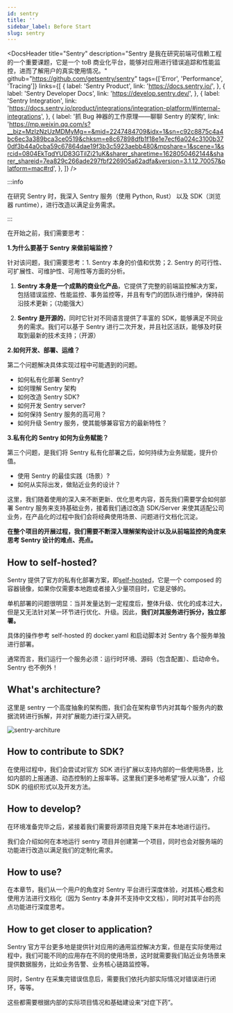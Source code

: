 ```yaml
---
id: sentry
title: ''
sidebar_label: Before Start
slug: sentry
---
```



<DocsHeader
  title="Sentry"
  description="Sentry 是我在研究前端可信赖工程的一个重要课题，它是一个 toB 商业化平台，能够对应用进行错误追踪和性能监控，进而了解用户的真实使用情况。"
  github="https://github.com/getsentry/sentry"
  tags={['Error', 'Performance', 'Tracing']}
  links={[
    {
      label: 'Sentry Product',
      link: 'https://docs.sentry.io/',
    },
    {
      label: 'Sentry Developer Docs',
      link: 'https://develop.sentry.dev/',
    },
    {
      label: 'Sentry Integration',
      link: 'https://docs.sentry.io/product/integrations/integration-platform/#internal-integrations',
    },
    {
      label: '抓 Bug 神器的工作原理——聊聊 Sentry 的架构',
      link: 'https://mp.weixin.qq.com/s?__biz=MzIzNzUzMDMyMg==&mid=2247484709&idx=1&sn=c92c8875c4a4bc6ec3a389bca3ce0519&chksm=e8c67898dfb1f18e1e7ecf6a024c3100b370df3b44a0cba59c67864dae19f3b3c5923aebb480&mpshare=1&scene=1&srcid=0804EkTqdYUD83GTilZi21uK&sharer_sharetime=1628050462144&sharer_shareid=7ea829c266ade297fbf226905a62adfa&version=3.1.12.70057&platform=mac#rd',
    },
  ]}
/>

:::info

在研究 Sentry 时，我深入 Sentry 服务（使用 Python, Rust） 以及 SDK（浏览器 runtime），进行改造以满足业务需求。

:::

在开始之前，我们需要思考：

**1.为什么要基于 Sentry 来做前端监控？**

针对该问题，我们需要思考：1. Sentry 本身的价值和优势；2. Sentry 的可行性、可扩展性、可维护性、可用性等方面的分析。

1. **Sentry 本身是一个成熟的商业化产品**，它提供了完整的前端监控解决方案，包括错误监控、性能监控、事务监控等，并且有专门的团队进行维护，保持前沿技术更新；（功能强大）

2. **Sentry 是开源的**，同时它针对不同语言提供了丰富的 SDK，能够满足不同业务的需求。我们可以基于 Sentry 进行二次开发，并且社区活跃，能够及时获取到最新的技术支持；（开源）

**2.如何开发、部署、运维？**

第二个问题解决具体实现过程中可能遇到的问题。

- 如何私有化部署 Sentry?
- 如何理解 Sentry 架构
- 如何改造 Sentry SDK?
- 如何开发 Sentry server?
- 如何保持 Sentry 服务的高可用？
- 如何升级 Sentry 服务，使其能够兼容官方的最新特性？

**3.私有化的 Sentry 如何为业务赋能？**

第三个问题，是我们将 Sentry 私有化部署之后，如何持续为业务赋能，提升价值。

- 使用 Sentry 的最佳实践（场景）?
- 如何从实际出发，做贴近业务的设计？

这里，我们随着使用的深入来不断更新、优化思考内容，首先我们需要学会如何部署 Sentry 服务来支持基础业务，接着我们通过改造 SDK/Server 来使其适配公司业务，在产品化的过程中我们会将经典使用场景、问题进行文档化沉淀。

**在整个项目的开展过程，我们需要不断深入理解架构设计以及从前端监控的角度来思考 Sentry 设计的难点、亮点。**

## How to self-hosted?

Sentry 提供了官方的私有化部署方案，即[self-hosted](https://github.com/getsentry/self-hosted)，它是一个 composed 的容器镜像，如果你仅需要本地跑或者接入少量项目时，它是足够的。

单机部署的问题很明显：当并发量达到一定程度后，整体升级、优化的成本过大，但是又无法针对某一环节进行优化、升级。因此，**我们对其服务进行拆分，独立部署。**

具体的操作参考 self-hosted 的 docker.yaml 和启动脚本对 Sentry 各个服务单独进行部署。

通常而言，我们运行一个服务必须：运行时环境、源码（包含配置）、启动命令。Sentry 也不例外！

## What's architecture?

这里是 sentry 一个高度抽象的架构图，我们会在架构章节内对其每个服务内的数据流转进行拆解，并对扩展能力进行深入研究。

![sentry-architure](/img/fte/sentry_architure.png)

## How to contribute to SDK?

在使用过程中，我们会尝试对官方 SDK 进行扩展以支持内部的一些使用场景，比如内部的上报通道、动态控制的上报率等。这里我们更多地希望“授人以渔”，介绍 SDK 的组织形式以及开发方法。

## How to develop?

在环境准备完毕之后，紧接着我们需要将源项目克隆下来并在本地进行运行。

我们会介绍如何在本地运行 sentry 项目并创建第一个项目，同时也会对服务端的功能进行改造以满足我们的定制化需求。

## How to use?

在本章节，我们从一个用户的角度对 Sentry 平台进行深度体验，对其核心概念和使用方法进行文档化（因为 Sentry 本身并不支持中文文档），同时对其平台的亮点功能进行深度思考。

## How to get closer to application?

Sentry 官方平台更多地是提供针对应用的通用监控解决方案，但是在实际使用过程中，我们可能不同的应用存在不同的使用场景，这时就需要我们贴近业务场景来提供数据服务，比如业务告警、业务核心链路监控等。

同时，Sentry 在采集完错误信息后，需要我们依托内部实际情况对错误进行闭环，等等。

这些都需要根据内部的实际项目情况和基础建设来“对症下药”。
